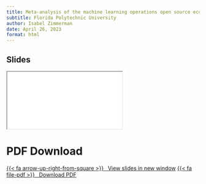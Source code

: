 ```yaml
--- 
title: Meta-analysis of the machine learning operations open source ecosystem
subtitle: Florida Polytechnic University
author: Isabel Zimmerman
date: April 26, 2023
format: html
---
```


## Slides

<div class="ratio ratio-16x9">
<iframe class="slide-deck" src="slides/"></iframe>
</div>

# PDF Download

<p class="text-center"><a class="btn btn-success btn-lg" target="_blank" href="slides/">{{< fa arrow-up-right-from-square >}} &ensp;View slides in new window</a> <a class="btn btn-success btn-lg" target="_blank" href="slides/slides.pdf" role="button">{{< fa file-pdf >}} &ensp;Download PDF</a></p>
